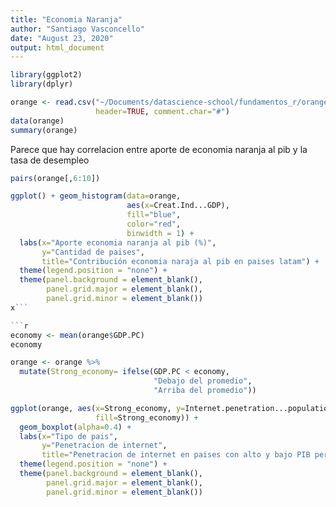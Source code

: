 ```yaml
---
title: "Economia Naranja"
author: "Santiago Vasconcello"
date: "August 23, 2020"
output: html_document
---
```


```r
library(ggplot2)
library(dplyr)
```


```r
orange <- read.csv("~/Documents/datascience-school/fundamentos_r/orange.csv",
                   header=TRUE, comment.char="#")
data(orange)
summary(orange)
```

Parece que hay correlacion entre aporte de economia naranja al pib y la tasa de desempleo

```r
pairs(orange[,6:10])
```

```r
ggplot() + geom_histogram(data=orange, 
                          aes(x=Creat.Ind...GDP), 
                          fill="blue",
                          color="red",
                          binwidth = 1) +
  labs(x="Aporte economia naranja al pib (%)", 
       y="Cantidad de paises", 
       title="Contribución economia naraja al pib en paises latam") +
  theme(legend.position = "none") +
  theme(panel.background = element_blank(), 
        panel.grid.major = element_blank(), 
        panel.grid.minor = element_blank())
x```

```r

economy <- mean(orange$GDP.PC)
economy

orange <- orange %>% 
  mutate(Strong_economy= ifelse(GDP.PC < economy, 
                                "Debajo del promedio", 
                                "Arriba del promedio"))

```


```r
ggplot(orange, aes(x=Strong_economy, y=Internet.penetration...population,
                   fill=Strong_economy)) +
  geom_boxplot(alpha=0.4) +
  labs(x="Tipo de pais", 
       y="Penetracion de internet",
       title="Penetracion de internet en paises con alto y bajo PIB per capita") +
  theme(legend.position = "none") + 
  theme(panel.background = element_blank(), 
        panel.grid.major = element_blank(), 
        panel.grid.minor = element_blank())

```

